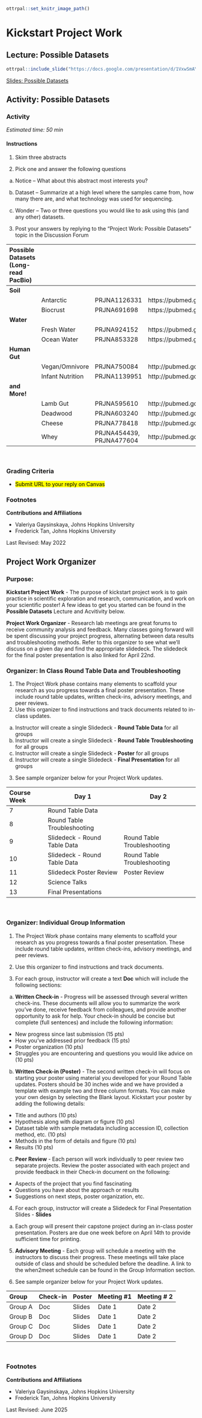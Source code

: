 ```r
ottrpal::set_knitr_image_path()
```

# Kickstart Project Work

## Lecture: Possible Datasets

```r
ottrpal::include_slide("https://docs.google.com/presentation/d/1VxwSmAY8BUs3EfVcxPm3I8kNYJWjVqoHJrGOX3X3sog/edit?slide=id.g35f391192_00#slide=id.g35f391192_00")
```

[Slides: Possible Datasets](https://docs.google.com/presentation/d/1VxwSmAY8BUs3EfVcxPm3I8kNYJWjVqoHJrGOX3X3sog/edit?usp=sharing)


## Activity: Possible Datasets

### Activity

*Estimated time: 50 min*

#### Instructions

1. Skim three abstracts

2. Pick one and answer the following questions

a) Notice – What about this abstract most interests you?

b) Dataset – Summarize at a high level where the samples came from, how many there are, and what technology was used for sequencing.

c) Wonder – Two or three questions you would like to ask using this (and any other) datasets.

3. Post your answers by replying to the “Project Work: Possible Datasets” topic in the Discussion Forum

|Possible Datasets (Long-read PacBio)|
|:--|:--|:--|:--|
|**Soil**| | | |
| |Antarctic |PRJNA1126331 | https://pubmed.gov/39300163/| 
| |Biocrust |PRJNA691698 | https://pubmed.gov/34795375/| 
|**Water**| | | |
| |Fresh Water |PRJNA924152 | https://pubmed.gov/36823661/|
| |Ocean Water |PRJNA853328 | https://pubmed.gov/36448813/|
|**Human Gut**| | | |
| |Vegan/Omnivore |PRJNA750084 | http://pubmed.gov/36289209|
| |Infant Nutrition |PRJNA1139951 | http://pubmed.gov/31022095|
|**and More!**| | | |
| |Lamb Gut |PRJNA595610 |http://pubmed.gov/34980911|
| |Deadwood |PRJNA603240 | http://pubmed.gov/39627869|
| |Cheese |PRJNA778418 | http://pubmed.gov/9948695|
| |Whey |PRJNA454439, PRJNA477604 | http://pubmed.gov/6593500 |
<br>

### Grading Criteria

- <mark style="background color: yellow">Submit URL to your reply on Canvas

### Footnotes

**Contributions and Affiliations**

- Valeriya Gaysinskaya, Johns Hopkins University
- Frederick Tan, Johns Hopkins University

Last Revised: May 2022


## Project Work Organizer

### Purpose: 

**Kickstart Project Work** - The purpose of kickstart project work is to gain practice in scientific exploration and research, communication, and work on your scientific poster! A few ideas to get you started can be found in the **Possible Datasets** Lecture and Acvitivity below.

**Project Work Organizer** - Research lab meetings are great forums to receive community analysis and feedback.  Many classes going forward will be spent discussing your project progress, alternating between data results and troubleshooting methods.  Refer to this organizer to see what we’ll discuss on a given day and find the appropriate slidedeck.  The slidedeck for the final poster presentation is also linked for April 22nd.

### Organizer: In Class Round Table Data and Troubleshooting

1. The Project Work phase contains many elements to scaffold your research as you progress towards a final poster presentation.  These include round table updates, written check-ins, advisory meetings, and peer reviews. 
2. Use this organizer to find instructions and track documents related to in-class updates.

a. Instructor will create a single Slidedeck - **Round Table Data** for all groups
b. Instructor will create a single Slidedeck - **Round Table Troubleshooting**  for all groups
c. Instructor will create a single Slidedeck - **Poster** for all groups
d. Instructor will create a single Slidedeck - **Final Presentation** for all groups

3. See sample organizer below for your Project Work updates.

|Course Week | Day 1 | Day 2
|:--| --|-- | 
|7| Round Table Data| |
|8| Round Table Troubleshooting| | 
|9| Slidedeck - Round Table Data| Round Table Troubleshooting |
|10| Slidedeck - Round Table Data| Round Table Troubleshooting |
|11| Slidedeck Poster Review| Poster Review |
|12| Science Talks| |
|13| Final Presentations | |
<br>

### Organizer:  Individual Group Information

1. The Project Work phase contains many elements to scaffold your research as you progress towards a final poster presentation.  These include round table updates, written check-ins, advisory meetings, and peer reviews. 
2. Use this organizer to find instructions and track documents.

3. For each group, instructor will create a text **Doc** which will include the following sections:

a. **Written Check-in** - Progress will be assessed through several written check-ins.  These documents will allow you to summarize the work you’ve done, receive feedback from colleagues, and provide another opportunity to ask for help.  Your check-in should be concise but complete (full sentences) and include the following information:

- New progress since last submission (15 pts)
- How you’ve addressed prior feedback (15 pts)
- Poster organization (10 pts)
- Struggles you are encountering and questions you would like advice on (10 pts)

b. **Written Check-in (Poster)** - The second written check-in will focus on starting your poster using material you developed for your Round Table updates.  Posters should be 30 inches wide and we have provided a template with example two and three column formats.  You can make your own design by selecting the Blank layout.  Kickstart your poster by adding the following details:

- Title and authors (10 pts)
- Hypothesis along with diagram or figure (10 pts)
- Dataset table with sample metadata including accession ID, collection method, etc. (10 pts)
- Methods in the form of details and figure (10 pts)
- Results (10 pts)

c. **Peer Review** - Each person will work individually to peer review two separate projects.  Review the poster associated with each project and provide feedback in their Check-in document on the following:

- Aspects of the project that you find fascinating
- Questions you have about the approach or results
- Suggestions on next steps, poster organization, etc.

4. For each group, instructor will create a Slidedeck for Final Presentation Slides - **Slides**

a. Each group will present their capstone project during an in-class poster presentation.  Posters are due one week before on April 14th to provide sufficient time for printing.


5. **Advisory Meeting** - Each group will schedule a meeting with the instructors to discuss their progress.  These meetings will take place outside of class and should be scheduled before the deadline.  A link to the when2meet schedule can be found in the Group Information section.

6. See sample organizer below for your Project Work updates.

|Group | Check-in | Poster | Meeting #1 | Meeting # 2|
|:--| :--| :-- | :-- | :-- | 
|Group A| Doc | Slides | Date 1 | Date 2| 
|Group B| Doc | Slides | Date 1 | Date 2| 
|Group C| Doc | Slides | Date 1 | Date 2| 
|Group D| Doc | Slides | Date 1 | Date 2| 
<br>


### Footnotes

**Contributions and Affiliations**

- Valeriya Gaysinskaya, Johns Hopkins University
- Frederick Tan, Johns Hopkins University

Last Revised: June 2025


